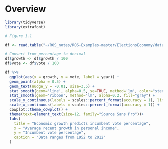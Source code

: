 # Overview

```r
library(tidyverse)
library(extrafont)
```


```r
# Figure 1.1

df <- read.table("~/ROS_notes/ROS-Examples-master/ElectionsEconomy/data/hibbs.dat", header=TRUE)

# Convert from percentage to decimal
df$growth <- df$growth / 100
df$vote <- df$vote / 100

df %>%
  ggplot(aes(x = growth, y = vote, label = year)) +
  geom_point(alpha = 0.5) +
  geom_text(nudge_y = -0.01, size=3.5) +
  stat_smooth(geom='line', alpha=0.5, se=TRUE, method='lm', color="steelblue") +
  stat_smooth(geom='ribbon', method='lm', alpha=0.2, fill="gray") +
  scale_y_continuous(labels = scales::percent_format(accuracy = 1), limits = c(0.35, 0.65)) +
  scale_x_continuous(labels = scales::percent_format(accuracy = 1)) +
  cowplot::theme_cowplot() +
  theme(text=element_text(size=12, family="Source Sans Pro"))+
  labs(
    title = "Economic growth predicts incumbent vote percentage",
    x = "Average recent growth in personal income",
    y = "Incumbent vote percentage",
    caption = "Data ranges from 1952 to 2012"
  )
```

